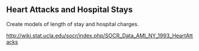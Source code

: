 ## Heart Attacks and Hospital Stays

Create models of length of stay and hospital charges.  

<http://wiki.stat.ucla.edu/socr/index.php/SOCR_Data_AMI_NY_1993_HeartAttacks>